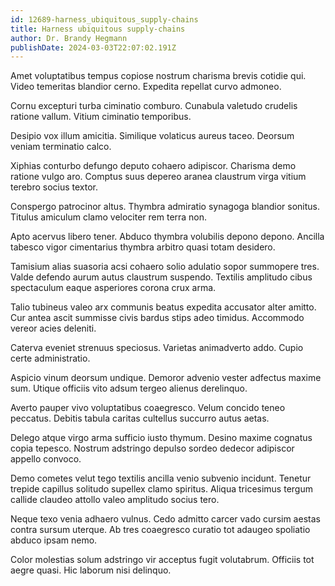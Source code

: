 ```yaml
---
id: 12689-harness_ubiquitous_supply-chains
title: Harness ubiquitous supply-chains
author: Dr. Brandy Hegmann
publishDate: 2024-03-03T22:07:02.191Z
---
```


Amet voluptatibus tempus copiose nostrum charisma brevis cotidie qui. Video temeritas blandior cerno. Expedita repellat curvo admoneo.

Cornu excepturi turba ciminatio comburo. Cunabula valetudo crudelis ratione vallum. Vitium ciminatio temporibus.

Desipio vox illum amicitia. Similique volaticus aureus taceo. Deorsum veniam terminatio calco.

Xiphias conturbo defungo deputo cohaero adipiscor. Charisma demo ratione vulgo aro. Comptus suus depereo aranea claustrum virga vitium terebro socius textor.

Conspergo patrocinor altus. Thymbra admiratio synagoga blandior sonitus. Titulus amiculum clamo velociter rem terra non.

Apto acervus libero tener. Abduco thymbra volubilis depono depono. Ancilla tabesco vigor cimentarius thymbra arbitro quasi totam desidero.

Tamisium alias suasoria acsi cohaero solio adulatio sopor summopere tres. Valde defendo aurum autus claustrum suspendo. Textilis amplitudo cibus spectaculum eaque asperiores corona crux arma.

Talio tubineus valeo arx communis beatus expedita accusator alter amitto. Cur antea ascit summisse civis bardus stips adeo timidus. Accommodo vereor acies deleniti.

Caterva eveniet strenuus speciosus. Varietas animadverto addo. Cupio certe administratio.

Aspicio vinum deorsum undique. Demoror advenio vester adfectus maxime sum. Utique officiis vito adsum tergeo alienus derelinquo.

Averto pauper vivo voluptatibus coaegresco. Velum concido teneo peccatus. Debitis tabula caritas cultellus succurro autus aetas.

Delego atque virgo arma sufficio iusto thymum. Desino maxime cognatus copia tepesco. Nostrum adstringo depulso sordeo dedecor adipiscor appello convoco.

Demo cometes velut tego textilis ancilla venio subvenio incidunt. Tenetur trepide capillus solitudo supellex clamo spiritus. Aliqua tricesimus tergum callide claudeo attollo valeo amplitudo socius tero.

Neque texo venia adhaero vulnus. Cedo admitto carcer vado cursim aestas contra sursum uterque. Ab tres coaegresco curatio tot adaugeo spoliatio abduco ipsam nemo.

Color molestias solum adstringo vir acceptus fugit volutabrum. Officiis tot aegre quasi. Hic laborum nisi delinquo.
